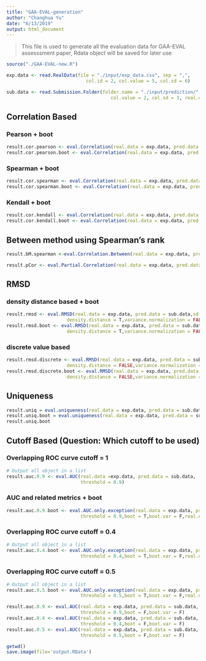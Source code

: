 ```yaml
---
title: "GAA-EVAL-generation"
author: "Changhua Yu"
date: "6/13/2019"
output: html_document
---
```

> This file is used to generate all the evaluation data for GAA-EVAL assesssment paper, Rdata object will be saved for later use

```r
source("./GAA-EVAL-new.R")
```

```r
exp.data <- read.RealData(file = "./input/exp_data.csv", sep = ",",
                             col.id = 2, col.value = 5, col.sd = 6)

sub.data <- read.Submission.Folder(folder.name = "./input/prediction/",col.id = 1,
                                      col.value = 2, col.sd = 3, real.data = exp.data)
```

## Correlation Based
### Pearson + boot
```r
result.cor.pearson <- eval.Correlation(real.data = exp.data, pred.data = sub.data,method = "pearson", sd.use = NA,z.transform = F,boot = F)
result.cor.pearson.boot <- eval.Correlation(real.data = exp.data, pred.data = sub.data,method = "pearson", sd.use = NA,z.transform = F,boot = T)

```

### Spearman + boot
```r
result.cor.spearman <- eval.Correlation(real.data = exp.data, pred.data = sub.data,method = "spearman", sd.use = NA,z.transform = F,boot = F)
result.cor.spearman.boot <- eval.Correlation(real.data = exp.data, pred.data = sub.data,method = "spearman", sd.use = NA,z.transform = F,boot = T)
```

### Kendall + boot
```r
result.cor.kendall <- eval.Correlation(real.data = exp.data, pred.data = sub.data,method = "kendall", sd.use = NA,z.transform = F,boot = F)
result.cor.kendall.boot <- eval.Correlation(real.data = exp.data, pred.data = sub.data,method = "kendall", sd.use = NA,z.transform = F,boot = T)
```

## Between method using Spearman's rank
```r
result.bM.spearman <-eval.Correlation.Between(real.data = exp.data, pred.data = sub.data, method = "spearman",sd.use = NA,z.transform = F,grouped = F)

result.pCor <- eval.Partial.Correlation(real.data = exp.data, pred.data = sub.data, method = "spearman")

```


## RMSD 
### density distance based + boot
```r
result.rmsd <- eval.RMSD(real.data = exp.data, pred.data = sub.data,sd.use = NA, 
                      density.distance = T,variance.normalization = FALSE,boot = F)
result.rmsd.boot <- eval.RMSD(real.data = exp.data, pred.data = sub.data,sd.use = NA, 
                      density.distance = T,variance.normalization = FALSE,boot = TRUE)
```

### discrete value based
```r
result.rmsd.discrete <- eval.RMSD(real.data = exp.data, pred.data = sub.data,sd.use = NA, 
                      density.distance = FALSE,variance.normalization = FALSE,boot = F)
result.rmsd.discrete.boot <- eval.RMSD(real.data = exp.data, pred.data = sub.data,sd.use = NA, 
                      density.distance = FALSE,variance.normalization = FALSE,boot = TRUE)

```





## Uniqueness
```r
result.uniq = eval.uniqueness(real.data = exp.data, pred.data = sub.data,boot = F)
result.uniq.boot = eval.uniqueness(real.data = exp.data, pred.data = sub.data,boot = TRUE)
result.uniq.boot
```

## Cutoff Based (Question: Which cutoff to be used)
### Overlapping ROC curve cutoff = 1
```r
# Output all object in a list 
result.auc.0.9 <- eval.AUC(real.data =exp.data, pred.data = sub.data, 
                           threshold = 0.9)

```

### AUC and related metrics + boot
```r
result.auc.0.9.boot <- eval.AUC.only.exception(real.data = exp.data, pred.data = sub.data, 
                           threshold = 0.9,boot = T,boot.var = F,real.ori = exp.data,pred.ori = sub.data)
```

### Overlapping ROC curve cutoff = 0.4
```r
# Output all object in a list 
result.auc.0.4.boot <- eval.AUC.only.exception(real.data = exp.data, pred.data = sub.data, 
                           threshold = 0.4,boot = T,boot.var = F,real.ori = exp.data,pred.ori = sub.data)
```

### Overlapping ROC curve cutoff = 0.5
```r
# Output all object in a list 
result.auc.0.5.boot <- eval.AUC.only.exception(real.data = exp.data, pred.data = sub.data, 
                           threshold = 0.5,boot = T,boot.var = F,real.ori = exp.data,pred.ori = sub.data)
```

```r
result.auc.0.9 <- eval.AUC(real.data = exp.data, pred.data = sub.data, 
                           threshold = 0.9,boot = F,boot.var = F)
result.auc.0.4 <- eval.AUC(real.data = exp.data, pred.data = sub.data, 
                           threshold = 0.4,boot = F,boot.var = F)
result.auc.0.5 <- eval.AUC(real.data = exp.data, pred.data = sub.data, 
                           threshold = 0.5,boot = F,boot.var = F)
```

```r
getwd()
save.image(file='output.RData')
```



